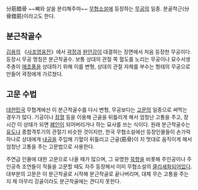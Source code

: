 分筋錯骨
~~뼈와 살을 분리해주마~~
[[무협소설]]에 등장하는 [[무공]]의 일종. 분골착근(分骨錯筋)이라고도 한다.

== 분근착골수 ==
[[김용]]의 《[[사조영웅전]]》에서 [[곽정]]과 [[완안강]]이 대결하는 장면에서 처음 등장한 무공이다. 등장시 무공 명칭은 분근착골수. 보통 상대의 관절 쪽 혈도를 노리는 무공이나 묘수서생 주총이 [[매초풍]]을 상대하기 위해 이를 변형, 상대의 관절 자체를 부수는 형태의 무공으로 만들어 곽정에게 가르쳤다.  

== 고문 수법 ==
[[대한민국]] 무협계에선 이 분근착골수를 다시 변형, 무공보다는 [[고문]]의 일종으로 써먹는 경우가 많다. 기공이나 [[점혈]] 등을 이용해 근골을 뒤틀리게 해서 엄청난 고통을 주고, 장시간 이 상태가 되면 [[폐인]]이 되어버리거나 하는 묘사를 쓰는 식이다. 원래 분근착골수는 [[유도]]나 종합격투기의 관절기 비슷한 것이지만, 한국 무협소설에선 등장인물들이 손가락 하나로 상대에게 [[내공]]을 주입해 기혈이 뒤틀리고 근골(筋骨)이 지 멋대로 움직이게 해서 엄청난 고통을 주는 고문법으로 사용한다.

주연급 인물에 대한 고문으로 나올 때가 많으며, 그 유명한 [[묵향]]을 비롯해 주인공이나 주인공측 조연들이 적들을 고문할 때도 자주 등장해서 이미 무협소설의 [[클리셰]]화되어있다. 대부분의 고문은 이 분근착골로 시작해 분근착골로 끝나버리며, 대체 무슨 고통을 주는지 제 아무리 강골이라도 분근착골에는 견디지 못한다.
